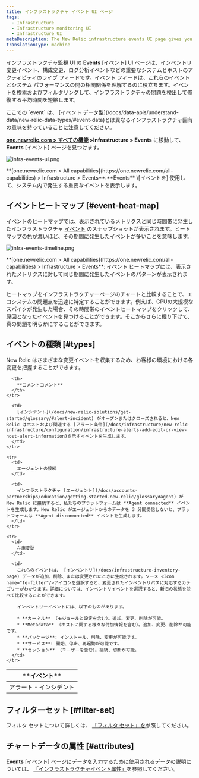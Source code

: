 ```yaml
---
title: インフラストラクチャ イベント UI ページ
tags:
  - Infrastructure
  - Infrastructure monitoring UI
  - Infrastructure UI
metaDescription: The New Relic infrastructure events UI page gives you a unified timeline of important changes and events in your architecture.
translationType: machine
---
```




インフラストラクチャ監視 UI の **Events** \[イベント] UI ページは、インベントリ変更イベント、構成変更、ログ分析イベントなどの重要なシステムとホストのアクティビティのライブ フィードです。イベント フィードは、これらのイベントとシステム パフォーマンスの間の相関関係を理解するのに役立ちます。イベントを検索およびフィルタリングして、インフラストラクチャの問題を検出して修復する平均時間を短縮します。

<Callout variant="tip">
  ここでの `event` は、 [イベント データ型](/docs/data-apis/understand-data/new-relic-data-types/#event-data)とは異なるインフラストラクチャ固有の意味を持っていることに注意してください。
</Callout>

**[one.newrelic.com > すべての機能](https://one.newrelic.com/all-capabilities) >Infrastructure > Events** に移動して、 **Events** \[イベント] ページを見つけます。

<img
  title="infra-events-ui.png"
  alt="infra-events-ui.png"
  src={infrastructureEvents}
/>

<figcaption>
  **[one.newrelic.com > All capabilities](https://one.newrelic.com/all-capabilities) > Infrastructure > Events**:**Events** \[イベントを] 使用して、システム内で発生する重要なイベントを表示します。
</figcaption>

## イベントヒートマップ [#event-heat-map]

イベントのヒートマップでは、表示されているメトリクスと同じ時間帯に発生したインフラストラクチャ [イベント](/docs/infrastructure/new-relic-infrastructure/infrastructure-ui-pages/infrastructure-events-page) のスナップショットが表示されます。ヒートマップの色が濃いほど、その期間に発生したイベントが多いことを意味します。

<img
  title="infra-events-timeline.png"
  alt="infra-events-timeline.png"
  src={infrastructureEventsTimeline}
/>

<figcaption>
  **[one.newrelic.com > All capabilities](https://one.newrelic.com/all-capabilities) > Infrastructure > Events**: イベント ヒートマップには、表示されたメトリクスに対して同じ期間に発生したイベントのパターンが表示されます。
</figcaption>

ヒートマップをインフラストラクチャーページのチャートと比較することで、エコシステムの問題点を迅速に特定することができます。例えば、CPUの大規模なスパイクが発生した場合、その時間帯のイベントヒートマップをクリックして、原因となったイベントを見つけることができます。そこからさらに掘り下げて、真の問題を明らかにすることができます。

## イベントの種類 [#types]

New Relic はさまざまな変更イベントを収集するため、お客様の環境における各変更を把握することができます。

<table>
  <thead>
    <tr>
      <th style={{ width: "200px" }}>
        **イベント**
      </th>

      <th>
        **コメントコメント**
      </th>
    </tr>
  </thead>

  <tbody>
    <tr>
      <td>
        アラート・インシデント
      </td>

      <td>
        [インシデント](/docs/new-relic-solutions/get-started/glossary/#alert-incident) がオープンまたはクローズされると、New Relic はホストおよび関連する [アラート条件](/docs/infrastructure/new-relic-infrastructure/configuration/infrastructure-alerts-add-edit-or-view-host-alert-information)を示すイベントを生成します。
      </td>
    </tr>

    <tr>
      <td>
        エージェントの接続
      </td>

      <td>
        インフラストラクチャ [エージェント](/docs/accounts-partnerships/education/getting-started-new-relic/glossary#agent) が New Relic に接続すると、私たちのプラットフォームは **Agent connected** イベントを生成します。New Relic がエージェントからのデータを 3 分間受信しないと、プラットフォームは **Agent disconnected** イベントを生成します。
      </td>
    </tr>

    <tr>
      <td>
        在庫変動
      </td>

      <td>
        これらのイベントは、 [インベントリ](/docs/infrastructure-inventory-page) データが追加、削除、または変更されたときに生成されます。ソース <Icon name="fe-filter"/>アイコンを選択すると、変更されたインベントリパスに対応するカテゴリーがわかります。詳細については、インベントリイベントを選択すると、新旧の状態を並べて比較することができます。

        インベントリーイベントには、以下のものがあります。

        * **カーネル** （モジュールと設定を含む）。追加、変更、削除が可能。
        * **Metadata** （ホストに関する様々な付加情報を含む）。追加、変更、削除が可能です。
        * **パッケージ**: インストール、削除、変更が可能です。
        * **サービス**: 開始、停止、再起動が可能です。
        * **セッション** （ユーザーを含む）。接続、切断が可能。
      </td>
    </tr>
  </tbody>
</table>

## フィルターセット [#filter-set]

フィルタ セットについて詳しくは、 [「フィルタ セット」を](/docs/infrastructure/infrastructure-ui-pages/infrastructure-inventory-page-search-your-entire-infrastructure#filter-sets)参照してください。

## チャートデータの属性 [#attributes]

**Events** \[イベント] ページにデータを入力するために使用されるデータの説明については、 [「インフラストラクチャイベント属性」](/attribute-dictionary/?event=InfrastructureEvent)を参照してください。